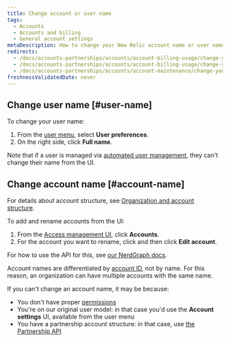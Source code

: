 ```yaml
---
title: Change account or user name
tags:
  - Accounts
  - Accounts and billing
  - General account settings
metaDescription: How to change your New Relic account name or user name.
redirects:
  - /docs/accounts-partnerships/accounts/account-billing-usage/change-your-account-name
  - /docs/accounts-partnerships/accounts/account-billing-usage/change-your-new-relic-account-name
  - /docs/accounts-partnerships/accounts/account-maintenance/change-your-new-relic-account-name
freshnessValidatedDate: never
---
```


## Change user name [#user-name]

To change your user name:
1. From the [user menu](/docs/accounts/accounts-billing/general-account-settings/intro-account-settings), select <DoNotTranslate>**User preferences**</DoNotTranslate>.
2. On the right side, click <DoNotTranslate>**Full name**</DoNotTranslate>.

Note that if a user is managed via [automated user management](/docs/accounts/accounts/automated-user-management/automated-user-provisioning-single-sign), they can't change their name from the UI.  

## Change account name [#account-name]

For details about account structure, see [Organization and account structure](/docs/accounts/accounts-billing/account-structure/new-relic-account-structure).

To add and rename accounts from the UI: 

1. From the [Access management UI](https://one.newrelic.com/admin-portal/organizations/organization-detail), click <DoNotTranslate>**Accounts**</DoNotTranslate>. 
2. For the account you want to rename, click <Icon name="fe-more-horizontal"/> and then click <DoNotTranslate>**Edit account**</DoNotTranslate>.  

For how to use the API for this, see [our NerdGraph docs](/docs/apis/nerdgraph/examples/manage-accounts-nerdgraph). 

Account names are differentiated by [account ID](/docs/accounts/accounts-billing/account-structure/account-id), not by name. For this reason, an organization can have multiple accounts with the same name. 

If you can't change an account name, it may be because: 

* You don't have proper [permissions](/docs/accounts/accounts-billing/new-relic-one-user-management/user-management-concepts/#admin-settings)
* You're on our original user model: in that case you'd use the <DoNotTranslate>**Account settings**</DoNotTranslate> UI, available from the user menu
* You have a partnership account structure: in that case, use [the Partnership API](/docs/new-relic-partnerships/partnerships/partner-api/partnership-api-account-object) 

